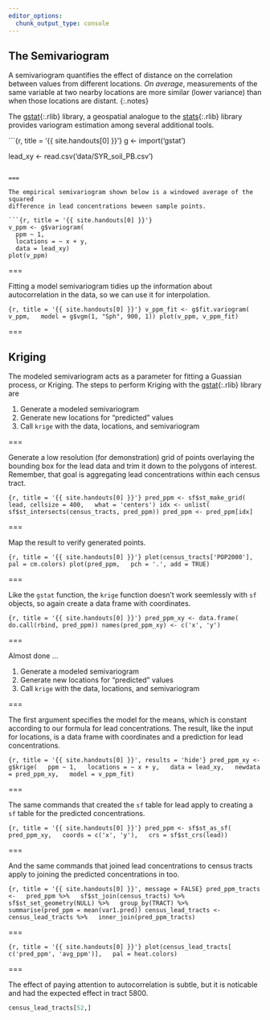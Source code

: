 ```yaml
---
editor_options: 
  chunk_output_type: console
---
```

    
## The Semivariogram

A semivariogram quantifies the effect of distance on the correlation between
values from different locations. *On average*, measurements of the same variable
at two nearby locations are more similar (lower variance) than when those locations
are distant.
{:.notes}

The [gstat](){:.rlib} library, a geospatial analogue to the [stats](){:.rlib}
library provides variogram estimation among several additional tools.

```{r, title = '{{ site.handouts[0] }}'}
g <- import('gstat')

lead_xy <- read.csv('data/SYR_soil_PB.csv')
```

===

The empirical semivariogram shown below is a windowed average of the squared
difference in lead concentrations beween sample points.

```{r, title = '{{ site.handouts[0] }}'}
v_ppm <- g$variogram(
  ppm ~ 1,
  locations = ~ x + y,
  data = lead_xy)
plot(v_ppm)
```

===

Fitting a model semivariogram tidies up the information about autocorrelation
in the data, so we can use it for interpolation.

```{r, title = '{{ site.handouts[0] }}'}
v_ppm_fit <- g$fit.variogram(
  v_ppm,
  model = g$vgm(1, "Sph", 900, 1))
plot(v_ppm, v_ppm_fit)
```

===

## Kriging

The modeled semivariogram acts as a parameter for fitting a Guassian process, or
Kriging. The steps to perform Kriging with the [gstat](){:.rlib} library are

1. Generate a modeled semivariogram
1. Generate new locations for "predicted" values
1. Call `krige` with the data, locations, and semivariogram

===

Generate a low resolution (for demonstration) grid of points overlaying the
bounding box for the lead data and trim it down to the polygons of interest.
Remember, that goal is aggregating lead concentrations within each census tract.

```{r, title = '{{ site.handouts[0] }}'}
pred_ppm <- sf$st_make_grid(
  lead, cellsize = 400,
  what = 'centers')
idx <- unlist(
  sf$st_intersects(census_tracts, pred_ppm))
pred_ppm <- pred_ppm[idx]
```

===

Map the result to verify generated points.

```{r, title = '{{ site.handouts[0] }}'}
plot(census_tracts['POP2000'],
  pal = cm.colors)
plot(pred_ppm,
  pch = '.', add = TRUE)
```

===

Like the `gstat` function, the `krige` function doesn't work seemlessly with
`sf` objects, so again create a data frame with coordinates.

```{r, title = '{{ site.handouts[0] }}'}
pred_ppm_xy <- data.frame(
  do.call(rbind, pred_ppm))
names(pred_ppm_xy) <- c('x', 'y')
```

===

Almost done ...

1. Generate a modeled semivariogram
1. Generate new locations for "predicted" values
1. Call `krige` with the data, locations, and semivariogram

===

The first argument specifies the model for the means, which is constant according to our 
formula for lead concentrations. The result, like the input for locations, is
a data frame with coordinates and a prediction for lead concentrations.

```{r, title = '{{ site.handouts[0] }}', results = 'hide'}
pred_ppm_xy <- g$krige(
  ppm ~ 1,
  locations = ~ x + y,
  data = lead_xy,
  newdata = pred_ppm_xy,
  model = v_ppm_fit)
```

===

The same commands that created the `sf` table for lead apply to creating a `sf`
table for the predicted concentrations.

```{r, title = '{{ site.handouts[0] }}'}
pred_ppm <- sf$st_as_sf(
  pred_ppm_xy,
  coords = c('x', 'y'),
  crs = sf$st_crs(lead))
```

===

And the same commands that joined lead concentrations to census tracts apply to
joining the predicted concentrations in too.

```{r, title = '{{ site.handouts[0] }}', message = FALSE}
pred_ppm_tracts <-
  pred_ppm %>%
  sf$st_join(census_tracts) %>%
  sf$st_set_geometry(NULL) %>%
  group_by(TRACT) %>%
  summarise(pred_ppm = mean(var1.pred))
census_lead_tracts <- 
  census_lead_tracts %>%
  inner_join(pred_ppm_tracts)
```

===

```{r, title = '{{ site.handouts[0] }}'}
plot(census_lead_tracts[
  c('pred_ppm', 'avg_ppm')],
  pal = heat.colors)
```

===

The effect of paying attention to autocorrelation is subtle, but it is noticable and had the expected effect in tract 5800.

```r
census_lead_tracts[52,]
```
